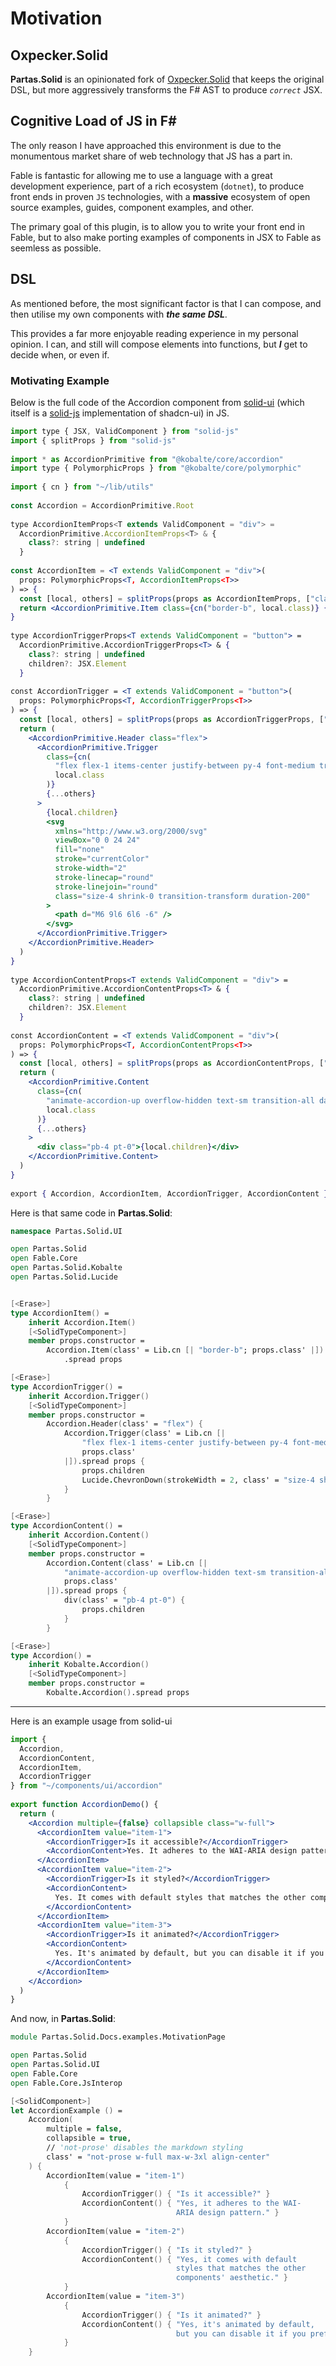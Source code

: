 
# Motivation

## Oxpecker.Solid

**<AnimatedShinyText>Partas</AnimatedShinyText>.Solid** is an opinionated fork of
[Oxpecker.Solid](https://github.com/lanayx/oxpecker) that keeps the original DSL,
but more aggressively transforms the F# AST to produce *`correct`* JSX.

## Cognitive Load of JS in F#

The only reason I have approached this environment is
due to the monumentous market share of web technology that JS has a part in.

Fable is fantastic for allowing me to use a language with a great development experience,
part of a rich ecosystem (`dotnet`), to produce front ends in proven `JS` technologies, with a
**massive** ecosystem of open source examples, guides, component examples, and other.

The primary goal of this plugin, is to allow you to write your front end in Fable, but to also
make porting examples of components in JSX to Fable as seemless as possible.

## DSL

As mentioned before, the most significant factor is that I can compose, and then utilise my own
components with ***the same DSL***.

This provides a far more enjoyable reading experience in my personal opinion.
I can, and still will compose elements into functions, but ***I*** get to decide when, or even if.

### Motivating Example

Below is the full code of the Accordion component from [solid-ui](https://solid-ui.com/docs/components/accordion)
(which itself is a [solid-js](https://solid-js.com) implementation of shadcn-ui) in JS.

```jsx showLineNumbers title="JSX"
import type { JSX, ValidComponent } from "solid-js"
import { splitProps } from "solid-js"
 
import * as AccordionPrimitive from "@kobalte/core/accordion"
import type { PolymorphicProps } from "@kobalte/core/polymorphic"
 
import { cn } from "~/lib/utils"
 
const Accordion = AccordionPrimitive.Root
 
type AccordionItemProps<T extends ValidComponent = "div"> =
  AccordionPrimitive.AccordionItemProps<T> & {
    class?: string | undefined
  }
 
const AccordionItem = <T extends ValidComponent = "div">(
  props: PolymorphicProps<T, AccordionItemProps<T>>
) => {
  const [local, others] = splitProps(props as AccordionItemProps, ["class"])
  return <AccordionPrimitive.Item class={cn("border-b", local.class)} {...others} />
}
 
type AccordionTriggerProps<T extends ValidComponent = "button"> =
  AccordionPrimitive.AccordionTriggerProps<T> & {
    class?: string | undefined
    children?: JSX.Element
  }
 
const AccordionTrigger = <T extends ValidComponent = "button">(
  props: PolymorphicProps<T, AccordionTriggerProps<T>>
) => {
  const [local, others] = splitProps(props as AccordionTriggerProps, ["class", "children"])
  return (
    <AccordionPrimitive.Header class="flex">
      <AccordionPrimitive.Trigger
        class={cn(
          "flex flex-1 items-center justify-between py-4 font-medium transition-all hover:underline [&[data-expanded]>svg]:rotate-180",
          local.class
        )}
        {...others}
      >
        {local.children}
        <svg
          xmlns="http://www.w3.org/2000/svg"
          viewBox="0 0 24 24"
          fill="none"
          stroke="currentColor"
          stroke-width="2"
          stroke-linecap="round"
          stroke-linejoin="round"
          class="size-4 shrink-0 transition-transform duration-200"
        >
          <path d="M6 9l6 6l6 -6" />
        </svg>
      </AccordionPrimitive.Trigger>
    </AccordionPrimitive.Header>
  )
}
 
type AccordionContentProps<T extends ValidComponent = "div"> =
  AccordionPrimitive.AccordionContentProps<T> & {
    class?: string | undefined
    children?: JSX.Element
  }
 
const AccordionContent = <T extends ValidComponent = "div">(
  props: PolymorphicProps<T, AccordionContentProps<T>>
) => {
  const [local, others] = splitProps(props as AccordionContentProps, ["class", "children"])
  return (
    <AccordionPrimitive.Content
      class={cn(
        "animate-accordion-up overflow-hidden text-sm transition-all data-[expanded]:animate-accordion-down",
        local.class
      )}
      {...others}
    >
      <div class="pb-4 pt-0">{local.children}</div>
    </AccordionPrimitive.Content>
  )
}
 
export { Accordion, AccordionItem, AccordionTrigger, AccordionContent }
```

Here is that same code in **<AnimatedShinyText>Partas</AnimatedShinyText>.Solid**:

```fsharp showLineNumbers title="F#"
namespace Partas.Solid.UI

open Partas.Solid
open Fable.Core
open Partas.Solid.Kobalte
open Partas.Solid.Lucide


[<Erase>]
type AccordionItem() =
    inherit Accordion.Item()
    [<SolidTypeComponent>]
    member props.constructor =
        Accordion.Item(class' = Lib.cn [| "border-b"; props.class' |])
            .spread props

[<Erase>]
type AccordionTrigger() =
    inherit Accordion.Trigger()
    [<SolidTypeComponent>]
    member props.constructor =
        Accordion.Header(class' = "flex") {
            Accordion.Trigger(class' = Lib.cn [|
                "flex flex-1 items-center justify-between py-4 font-medium transition-all hover:underline [&[data-expanded]>svg]:rotate-180"
                props.class'
            |]).spread props {
                props.children
                Lucide.ChevronDown(strokeWidth = 2, class' = "size-4 shrink-0 transition-transform duration-300")
            }
        }

[<Erase>]
type AccordionContent() =
    inherit Accordion.Content()
    [<SolidTypeComponent>]
    member props.constructor =
        Accordion.Content(class' = Lib.cn [|
            "animate-accordion-up overflow-hidden text-sm transition-all data-[expanded]:animate-accordion-down"
            props.class'
        |]).spread props {
            div(class' = "pb-4 pt-0") {
                props.children
            }
        }

[<Erase>]
type Accordion() =
    inherit Kobalte.Accordion()
    [<SolidTypeComponent>]
    member props.constructor =
        Kobalte.Accordion().spread props
```

---

Here is an example usage from solid-ui

```jsx showLineNumbers title="JSX"
import {
  Accordion,
  AccordionContent,
  AccordionItem,
  AccordionTrigger
} from "~/components/ui/accordion"
 
export function AccordionDemo() {
  return (
    <Accordion multiple={false} collapsible class="w-full">
      <AccordionItem value="item-1">
        <AccordionTrigger>Is it accessible?</AccordionTrigger>
        <AccordionContent>Yes. It adheres to the WAI-ARIA design pattern.</AccordionContent>
      </AccordionItem>
      <AccordionItem value="item-2">
        <AccordionTrigger>Is it styled?</AccordionTrigger>
        <AccordionContent>
          Yes. It comes with default styles that matches the other components' aesthetic.
        </AccordionContent>
      </AccordionItem>
      <AccordionItem value="item-3">
        <AccordionTrigger>Is it animated?</AccordionTrigger>
        <AccordionContent>
          Yes. It's animated by default, but you can disable it if you prefer.
        </AccordionContent>
      </AccordionItem>
    </Accordion>
  )
}
```

And now, in **<AnimatedShinyText>Partas</AnimatedShinyText>.Solid**:

```fsharp showLineNumbers title="F#"
module Partas.Solid.Docs.examples.MotivationPage

open Partas.Solid
open Partas.Solid.UI
open Fable.Core
open Fable.Core.JsInterop

[<SolidComponent>]
let AccordionExample () =
    Accordion(
        multiple = false,
        collapsible = true,
        // 'not-prose' disables the markdown styling
        class' = "not-prose w-full max-w-3xl align-center"
    ) {
        AccordionItem(value = "item-1")
            {
                AccordionTrigger() { "Is it accessible?" }
                AccordionContent() { "Yes, it adheres to the WAI-
                                     ARIA design pattern." }
            }
        AccordionItem(value = "item-2")
            {
                AccordionTrigger() { "Is it styled?" }
                AccordionContent() { "Yes, it comes with default
                                     styles that matches the other
                                     components' aesthetic." }
            }
        AccordionItem(value = "item-3")
            {
                AccordionTrigger() { "Is it animated?" }
                AccordionContent() { "Yes, it's animated by default,
                                     but you can disable it if you prefer" }
            }   
    }

```

<AccordionExample />